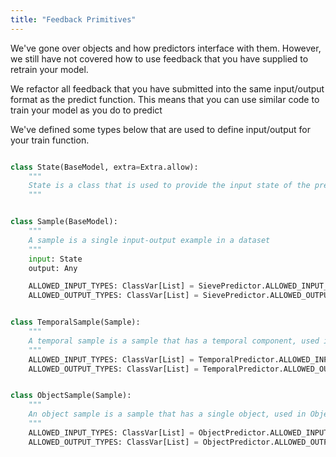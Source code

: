 ```yaml
---
title: "Feedback Primitives"
---
```


We've gone over objects and how predictors interface with them. However, we still have not covered
how to use feedback that you have supplied to retrain your model.

We refactor all feedback that you have submitted into the same input/output format as the predict
function. This means that you can use similar code to train your model as you do to predict

We've defined some types below that are used to define input/output for your train function.

<CodeGroup>

```python State 

class State(BaseModel, extra=Extra.allow):
    """
    State is a class that is used to provide the input state of the predictor for a given feedback
    """

```

``` python Sample

class Sample(BaseModel):
    """
    A sample is a single input-output example in a dataset
    """
    input: State
    output: Any

    ALLOWED_INPUT_TYPES: ClassVar[List] = SievePredictor.ALLOWED_INPUT_TYPES
    ALLOWED_OUTPUT_TYPES: ClassVar[List] = SievePredictor.ALLOWED_OUTPUT_TYPES

```

``` python TemporalSample

class TemporalSample(Sample):
    """
    A temporal sample is a sample that has a temporal component, used in TemporalDataset
    """
    ALLOWED_INPUT_TYPES: ClassVar[List] = TemporalPredictor.ALLOWED_INPUT_TYPES 
    ALLOWED_OUTPUT_TYPES: ClassVar[List] = TemporalPredictor.ALLOWED_OUTPUT_TYPES

```

``` python ObjectSample

class ObjectSample(Sample):
    """
    An object sample is a sample that has a single object, used in ObjectDataset
    """
    ALLOWED_INPUT_TYPES: ClassVar[List] = ObjectPredictor.ALLOWED_INPUT_TYPES 
    ALLOWED_OUTPUT_TYPES: ClassVar[List] = ObjectPredictor.ALLOWED_OUTPUT_TYPES

```

</CodeGroup>